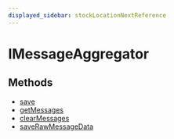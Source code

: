 ```yaml
---
displayed_sidebar: stockLocationNextReference
---
```



# IMessageAggregator

## Methods

- [save](../../IMessageAggregator/methods/stock_location_next.IMessageAggregator.save/page.mdx)
- [getMessages](../../IMessageAggregator/methods/stock_location_next.IMessageAggregator.getMessages/page.mdx)
- [clearMessages](../../IMessageAggregator/methods/stock_location_next.IMessageAggregator.clearMessages/page.mdx)
- [saveRawMessageData](../../IMessageAggregator/methods/stock_location_next.IMessageAggregator.saveRawMessageData/page.mdx)
